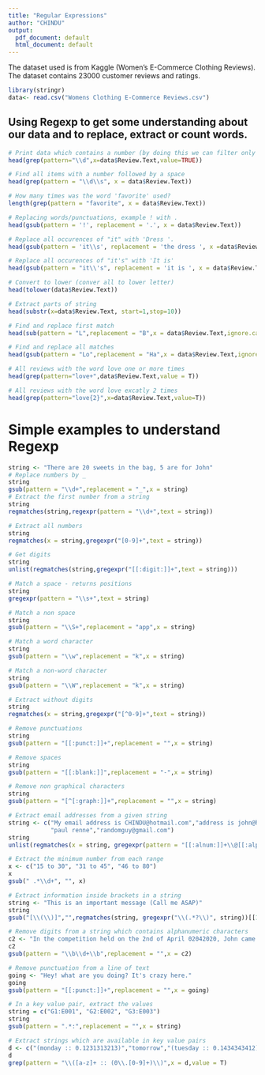 ```yaml
---
title: "Regular Expressions"
author: "CHINDU"
output:
  pdf_document: default
  html_document: default
---
```


The dataset used is from Kaggle (Women's E-Commerce Clothing Reviews). The dataset contains 23000 customer reviews and ratings.

```r
library(stringr)
data<- read.csv("Womens Clothing E-Commerce Reviews.csv")
```

## Using Regexp to get some understanding about our data and to replace, extract or count words.
```r
# Print data which contains a number (by doing this we can filter only reviews were customer mention about size, height etc)
head(grep(pattern="\\d",x=data$Review.Text,value=TRUE))
```

```r
# Find all items with a number followed by a space
head(grep(pattern = "\\d\\s", x = data$Review.Text))
```
```r
# How many times was the word 'favorite' used?
length(grep(pattern = "favorite", x = data$Review.Text))
```
```r
# Replacing words/punctuations, example ! with .
head(gsub(pattern = '!', replacement = '.', x = data$Review.Text))
```
```r
# Replace all occurences of "it" with 'Dress '.
head(gsub(pattern = 'it\\s', replacement = 'the dress ', x =data$Review.Text ))
```
```r
# Replace all occurences of "it's" with 'It is'
head(gsub(pattern = "it\\'s", replacement = 'it is ', x = data$Review.Text))
```

```r
# Convert to lower (conver all to lower letter)
head(tolower(data$Review.Text))
```

```r
# Extract parts of string 
head(substr(x=data$Review.Text, start=1,stop=10))
```

```r
# Find and replace first match
head(sub(pattern = "L",replacement = "B",x = data$Review.Text,ignore.case = T))
```
```r
# Find and replace all matches
head(gsub(pattern = "Lo",replacement = "Ha",x = data$Review.Text,ignore.case = T))
```

```r
# All reviews with the word love one or more times
head(grep(pattern="love+",data$Review.Text,value = T))
```

```r
# All reviews with the word love excatly 2 times
head(grep(pattern="love{2}",x=data$Review.Text,value=T))
```

# Simple examples to understand Regexp
```r
string <- "There are 20 sweets in the bag, 5 are for John"
# Replace numbers by _
string
gsub(pattern = "\\d+",replacement = "_",x = string)
# Extract the first number from a string
string
regmatches(string,regexpr(pattern = "\\d+",text = string))
```
```r
# Extract all numbers
string
regmatches(x = string,gregexpr("[0-9]+",text = string))
```
```r
# Get digits
string
unlist(regmatches(string,gregexpr("[[:digit:]]+",text = string)))
```
```r
# Match a space - returns positions
string
gregexpr(pattern = "\\s+",text = string)
```
```r
# Match a non space
string
gsub(pattern = "\\S+",replacement = "app",x = string)
```
```r
# Match a word character
string
gsub(pattern = "\\w",replacement = "k",x = string)
```
```r
# Match a non-word character
string
gsub(pattern = "\\W",replacement = "k",x = string)  
```
```r
# Extract without digits
string
regmatches(x = string,gregexpr("[^0-9]+",text = string))  
```
```r
# Remove punctuations
string
gsub(pattern = "[[:punct:]]+",replacement = "",x = string)
```
```r
# Remove spaces
string
gsub(pattern = "[[:blank:]]",replacement = "-",x = string)
```
```r
# Remove non graphical characters
string
gsub(pattern = "[^[:graph:]]+",replacement = "",x = string)
```
```r
# Extract email addresses from a given string
string <- c("My email address is CHINDU@hotmail.com","address is john@hotmail.com","aescher koeif",
            "paul renne","randomguy@gmail.com")
string
unlist(regmatches(x = string, gregexpr(pattern = "[[:alnum:]]+\\@[[:alpha:]]+\\.com",text = string)))  
```
```r
# Extract the minimum number from each range
x <- c("15 to 30", "31 to 45", "46 to 80")
x
gsub(" .*\\d+", "", x)  
```
```r
# Extract information inside brackets in a string
string <- "This is an important message (Call me ASAP)"
string
gsub("[\\(\\)]","",regmatches(string, gregexpr("\\(.*?\\)", string))[[1]])
```
```r
# Remove digits from a string which contains alphanumeric characters
c2 <- "In the competition held on the 2nd of April 02042020, John came in 1st. "
c2
gsub(pattern = "\\b\\d+\\b",replacement = "",x = c2)  
```
```r
# Remove punctuation from a line of text
going <- "Hey! what are you doing? It's crazy here."
going
gsub(pattern = "[[:punct:]]+",replacement = "",x = going)
```
```r
# In a key value pair, extract the values
string = c("G1:E001", "G2:E002", "G3:E003")
string
gsub(pattern = ".*:",replacement = "",x = string)
```
```r
# Extract strings which are available in key value pairs
d <- c("(monday :: 0.1231313213)","tomorrow","(tuesday :: 0.1434343412)")
d
grep(pattern = "\\([a-z]+ :: (0\\.[0-9]+)\\)",x = d,value = T)
```

